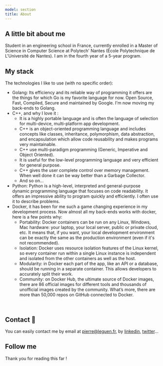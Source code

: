 ```yaml
---
model: section
title: About
---
```



## A little bit about me

<Separator />

<p class="para">

Student in an engineering school in France, currently enrolled in a Master of Science in Computer Science at Polytech' Nantes (École Polytechnique de L'Université de Nantes). I am in the fourth year of a 5-year program.
</p>

<section class='lisa'>

## My stack

<Separator />

The technologies I like to use (with no specific order):
* Golang: Its efficiency and its reliable way of programming it offers are the things for which Go is my favorite language for now. Open Source, Fast, Compiled, Secure and maintained by Google. I'm now moving my back-ends to Golang.
* C++, and why I love it :
    * It is a highly portable language and is often the language of selection for multi-device, multi-platform app development.
    * C++ is an object-oriented programming language and includes concepts like classes, inheritance, polymorphism, data abstraction, and encapsulation which allow code reusability and makes programs very maintainable.
    * C++ use multi-paradigm programming (Generic, Imperative and Object Oriented).
    * It is useful for the low-level programming language and very efficient for general purpose.
    * C++ gives the user complete control over memory management. When well done it can be way better than a Garbage Collector.
    * And so on...
* Python: Python is a high-level, interpreted and general-purpose dynamic programming language that focuses on code readability. It offers an impressive ability to program quickly and efficiently. I often use it to describe problems.
* Docker, it has been for me such a game changing experience in my development process. Now almost all my back-ends works with docker, here is a few points why:
    * Portability: Docker containers can be run on any Linux, Windows, Mac hardware: your laptop, your local server, public or private cloud, etc. It means that, if you want, your local development environment can be exactly the same as the production environment (even if it's not recommended).
    * Isolation: Docker uses resource isolation features of the Linux kernel, so every container run within a single Linux instance is independent and isolated from the other containers as well as the host.
    * Modularity: in Docker each part of the app, like an API or a database, should be running in a separate container. This allows developers to accurately split their work.
    * Community: on Docker Hub, the ultimate source of Docker images, there are 86 official images for different tools and thousands of unofficial images created by the community. What’s more, there are more than 50,000 repos on GitHub connected to Docker.

<br />

</section>

<section class='lisa'>

## Contact 💬

<Separator />

You can easily contact me by email at pierre@leguen.fr, by [linkedin](https://linkedin.com/in/pierre-le-guen), [twitter](https://twitter.com/Pierre_Le_Guen)...

</section>

## Follow me

<Separator />

<ContactSocial />

Thank you for reading this far !

<Separator type="fin" />
